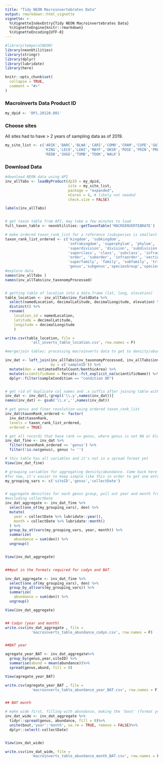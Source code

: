 ```yaml
---
title: "Tidy NEON Macroinvertebrates Data"
output: rmarkdown::html_vignette
vignette: >
  %\VignetteIndexEntry{Tidy NEON Macroinvertebrates Data}
  %\VignetteEngine{knitr::rmarkdown}
  %\VignetteEncoding{UTF-8}
---
```


```r
#library(temporalNEON)
library(neonUtilities) 
library(stringr)
library(dplyr)
library(lubridate)
library(here)
```

```r
knitr::opts_chunk$set(
  collapse = TRUE,
  comment = "#>"
)
```


### Macroinverts Data Product ID
```r
my_dpid <- 'DP1.20120.001'
```

### Choose sites
All sites had to have > 2 years of sampling data as of 2019.

```r

my_site_list <- c('ARIK','BARC','BLWA','CARI','COMO','CRAM','CUPE','GUIL','HOPB',
                  'KING','LECO','LEWI','MAYF','OKSR','POSE','PRIN','PRLA','PRPO',
                  'REDB','SUGG','TOMB','TOOK','WALK')

```

### Download Data
```r
#download NEON data using API
inv_allTabs <- loadByProduct(dpID = my_dpid, 
                             site = my_site_list,
                             package = "expanded", 
                             nCores = 4, # likely not needed
                             check.size = FALSE)


```

```r


labels(inv_allTabs)


# get taxon table from API, may take a few minutes to load
full_taxon_table <- neonUtilities::getTaxonTable('MACROINVERTEBRATE')

# make ordered taxon_rank_list for a reference (subspecies is smallest rank, kingdom is largest)
taxon_rank_list_ordered <- c('kingdom', 'subkingdom',
                             'infrakingdom', 'superphylum', 'phylum', 'subphylum', 'infraphylum',
                             'superdivision', 'division', 'subdivision', 'infradivision', 'parvdivision',
                             'superclass', 'class', 'subclass', 'infraclass', 'superorder',
                             'order', 'suborder', 'infraorder', 'section', 'subsection',
                             'superfamily', 'family', 'subfamily', 'tribe', 'subtribe',
                             'genus','subgenus','speciesGroup','species','subspecies') %>% rev()
#explore data
names(inv_allTabs )
names(inv_allTabs$inv_taxonomyProcessed)


# getting table of location into a data.frame (lat, long, elevation)
table_location <- inv_allTabs$inv_fieldData %>%
  select(namedLocation, decimalLatitude, decimalLongitude, elevation) %>%
  distinct() %>%
  rename(
    location_id = namedLocation,
    latitude = decimalLatitude,
    longitude = decimalLongitude
    ) 

write.csv(table_location, file = 
            'all_inverts_table_location.csv', row.names = F)

#merge/join tables: processing macroinverts data to get to density/abundance 

inv_dat <- left_join(inv_allTabs$inv_taxonomyProcessed, inv_allTabs$inv_fieldData, 
                     by = c('sampleID')) %>% 
  mutate(den = estimatedTotalCount/benthicArea) %>% 
  mutate(scientificName = forcats::fct_explicit_na(scientificName)) %>%
  dplyr::filter(sampleCondition == "condition OK")


# get rid of duplicate col names and .x suffix after joining table with the same col names
inv_dat <- inv_dat[,!grepl('\\.y',names(inv_dat))]
names(inv_dat) <- gsub('\\.x','',names(inv_dat))

# get genus and finer resolution using ordered taxon_rank_list
inv_dat$taxonRank_ordered <- factor(
  inv_dat$taxonRank,
  levels = taxon_rank_list_ordered,
  ordered = TRUE) 

# get all records that have rank <= genus, where genus is not NA or blank
inv_dat_fine <- inv_dat %>%
  filter(taxonRank_ordered <= 'genus') %>%
  filter(!is.na(genus), genus != '')

# this table has all variables and it's not in a spread format yet
View(inv_dat_fine)

# grouping variables for aggregating density/abundance. Come back here if other vars are need in the final table.
#for now, it's easier to keep simple like this in order to get one entry per site per row (species per sites summed)
my_grouping_vars <- c('siteID','genus','collectDate')


# aggregate densities for each genus group, pull out year and month from collectDate, then
#excluding collectDate
inv_dat_aggregate <- inv_dat_fine %>%
  select(one_of(my_grouping_vars), den) %>%
  mutate(
    year = collectDate %>% lubridate::year(),
    month = collectDate %>% lubridate::month()
  ) %>%
  group_by_at(vars(my_grouping_vars, year, month)) %>%
  summarize(
    abundance = sum(den)) %>% 
  ungroup()


View(inv_dat_aggregate)


###put in the formats required for codyn and BAT

inv_dat_aggregate <- inv_dat_fine %>%
  select(one_of(my_grouping_vars), den) %>%
  group_by_at(vars(my_grouping_vars)) %>%
  summarize(
    abundance = sum(den)) %>% 
  ungroup()

View(inv_dat_aggregate)


## Codyn (year and month)
write.csv(inv_dat_aggregate , file = 
            'macroinverts_table_abundance_codyn.csv', row.names = F)


##BAT year

agregate_year_BAT <- inv_dat_aggregate%>% 
  group_by(genus,year,siteID) %>%
  summarise(abund = mean(abundance))%>%
  spread(genus,abund, fill = 0)

View(agregate_year_BAT)

write.csv(agregate_year_BAT , file = 
            'macroinverts_table_abundance_year_BAT.csv', row.names = F)


## BAT month

# make wide first, filling with abundance, making the 'bout' (format year+month) to be used in BAT
inv_dat_wide <- inv_dat_aggregate %>%
  tidyr::spread(genus, abundance, fill = 0)%>% 
  unite(bout,'year':'month', na.rm = TRUE, remove = FALSE)%>%
  dplyr::select(-collectDate)


View(inv_dat_wide)

write.csv(inv_dat_wide, file = 
            'macroinverts_table_abundance_month_BAT.csv', row.names = F)
```

